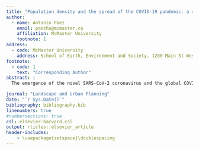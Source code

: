```yaml
---
title: "Population density and the spread of the COVID-19 pandemic: a reproducible research example"
author:
  - name: Antonio Paez
    email: paezha@mcmaster.ca
    affiliation: McMaster University
    footnote: 1
address:
  - code: McMaster University
    address: School of Earth, Environment and Society, 1280 Main St West, Hamilton, Ontario L8S 4K1 Canada
footnote:
  - code: 1
    text: "Corresponding Author"
abstract: |
  The emergence of the novel SARS-CoV-2 coronavirus and the global COVID-19 pandemic has led to explosive growth in scientific research. Of interest has been the associations between population density and the spread of the pandemic. In this paper, population density and the basic reproductive number of SARS-CoV-2 are examined in an example of reproducible research. Given the high stakes of the situation, it is essential that scientific activities, on which good policy depends, are as transparent and reproducible as possible. Reproducibility is key for the efficient operation of the self-correction mechanisms of science. Transparency and openness means that the same problem can, with relatively modest efforts, be examined by independent researchers who can verify findings, and bring to bear different perspectives, approaches, and methods—sometimes with consequential changes in the conclusions, as the empirical example of the spread of COVID-19 in the US shows.

journal: "Landscape and Urban Planning"
date: "`r Sys.Date()`"
bibliography: bibliography.bib
linenumbers: true
#numbersections: true
csl: elsevier-harvard.csl
output: rticles::elsevier_article
header-includes:
    - \usepackage{setspace}\doublespacing
---
```

